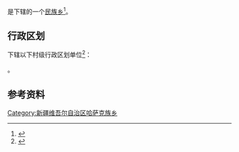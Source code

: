 {{中国乡级行政区|65/22/23/205/000}}

'''{{PAGENAMEBASE}}'''是{{PRC admin/fullname|65/22/23/205/000|3}}下辖的一个[[民族乡|民族乡]]<ref>{{PRC admin/ref sgc|{{PRC admin/parent|65/22/23/205/000}}}}</ref>。

== 行政区划 ==
{{PAGENAMEBASE}}下辖以下村级行政区划单位<ref>{{PRC admin/ref sgc|65/22/23/205/000}}</ref>：

{{PRC admin/children|65/22/23/205/000}}。

== 参考资料 ==
{{reflist}}

{{新疆行政区划小作品}}
{{PRC admin/navcat|65/22/23/205/000}}
[[Category:新疆维吾尔自治区哈萨克族乡|Category:新疆维吾尔自治区哈萨克族乡]]